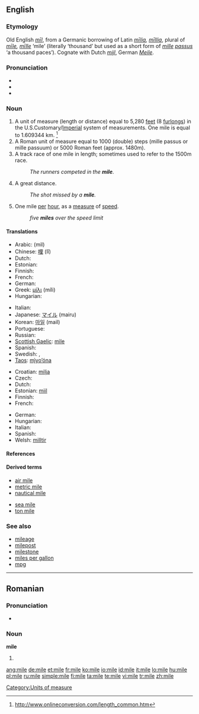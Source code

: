 {{also|miłe|mìle|míle}}
==English==
{{wikipedia}}

===Etymology===

Old English ''[[mil#Old English|mīl]]'', from a Germanic borrowing of Latin ''[[milia|mīlia]], [[millia|mīllia]]'', plural of ''[[mile#Latin|mīle]], [[mille|mīlle]]'' ‘mile’ (literally ‘thousand’ but used as a short form of ''[[mille]] [[passus]]'' ‘a thousand paces’).  Cognate with Dutch ''[[mijl]]'', German ''[[Meile]]''.

===Pronunciation===
* {{IPA|/maɪl/}}
* {{audio|en-us-mile.ogg|Audio (US)}}
* {{rhymes|aɪl}}

===Noun===
{{en-noun}}

# A unit of measure (length or distance) equal to 5,280 [[feet]] (8 [[furlong]]s) in the U.S.Customary/[[Imperial]] system of measurements. One mile is equal to 1.609344 km. <ref> http://www.onlineconversion.com/length_common.htm</ref>
# A Roman unit of measure equal to 1000 (double) steps (mille passus or mille passuum) or 5000 Roman feet (approx. 1480m).
# A track race of one mile in length; sometimes used to refer to the 1500m race.
#: ''The runners competed in the '''mile'''.''
# {{slang}} A great distance.
#: ''The shot missed by a '''mile'''.''
# {{informal}} One mile [[per]] [[hour]], as a [[measure]] of [[speed]].
#: ''five '''miles''' over the speed limit''

====Translations====
{{trans-top|1609.33 m, 1.6 km}}
* Arabic: {{Arab|[[ميل]]}} (mil) {{m}}
* Chinese: [[哩]] (lǐ)
* Dutch: {{t+|nl|mijl|m}}
* Estonian: {{t-|et|miil}}
* Finnish: {{t+|fi|maili}}
* French: {{t+|fr|mille|m}}
* German: {{t+|de|Meile|f}}
* Greek: [[μίλι]] (míli) {{n}}
* Hungarian: {{t+|hu|mérföld}}
{{trans-mid}}
* Italian: {{t+|it|miglio|m}}
* Japanese: [[マイル]] (mairu)
* Korean: [[마일]] (mail)
* Portuguese: {{t+|pt|milha|f}}
* Russian: {{t+|ru|миля|f|tr=mílja|sc=Cyrl}}
* [[Scottish Gaelic]]: [[mìle]] {{f}}
* Spanish: {{t+|es|milla|f}}
* Swedish: {{t+|sv|mil|c}}, {{t|sv|engelsk mil|c}}
* [[Taos]]: [[mį̀yo’óna]]
{{trans-bottom}}

{{checktrans-top}}
* Croatian: [[milja]] {{f}}
* Czech: {{t-|cs|míle|f}}
* Dutch: {{t+|nl|mijl|m}}
* Estonian: [[miil]]
* Finnish: {{t+|fi|maili}}
* French: {{t+|fr|mile|m}}
{{trans-mid}}
* German: {{t+|de|Meile|f}}
* Hungarian: {{t+|hu|mérföld}}
* Italian: {{t+|it|miglio|m}}
* Spanish: {{t+|es|milla|f}}
* Welsh: [[milltir]]
{{trans-bottom}}

====References====
<References/>

====Derived terms====
{{rel-top|terms derived from mile}}
* [[air mile]]
* [[metric mile]]
* [[nautical mile]]
{{rel-mid}}
* [[sea mile]]
* [[ton mile]]
{{rel-bottom}}

===See also===
{{top2}}
* [[mileage]]
* [[milepost]]
* [[milestone]]
* [[miles per gallon]]
* [[mpg]]
{{bottom2}}

[[Category:Units of measure]]

----

==Romanian==

===Pronunciation===
* {{IPA|[ˈmile]|lang=ro}}

===Noun===
'''mile''' {{f|p}}

# {{plural of|milă|lang=Romanian}}

[[ang:mile]]
[[de:mile]]
[[et:mile]]
[[fr:mile]]
[[ko:mile]]
[[io:mile]]
[[id:mile]]
[[it:mile]]
[[lo:mile]]
[[hu:mile]]
[[pl:mile]]
[[ru:mile]]
[[simple:mile]]
[[fi:mile]]
[[ta:mile]]
[[te:mile]]
[[vi:mile]]
[[tr:mile]]
[[zh:mile]]